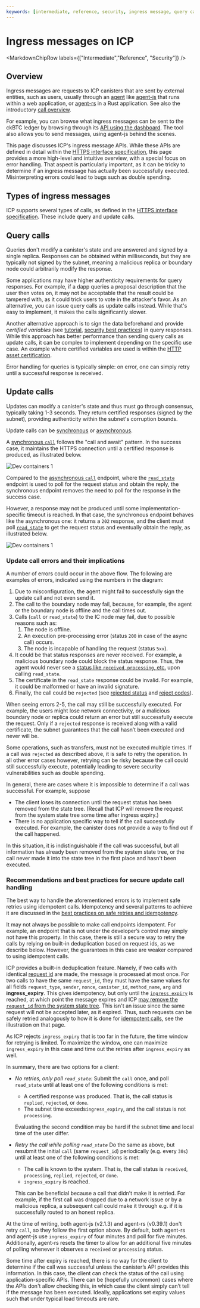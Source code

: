 ```yaml
---
keywords: [intermediate, reference, security, ingress message, query call, update call, error handling, idempotency]
---
```



# Ingress messages on ICP

<MarkdownChipRow labels={["Intermediate","Reference", "Security"]} />

## Overview

Ingress messages are requests to ICP canisters that are sent by external entities, such as users, usually through an [agent](/docs/current/developer-docs/developer-tools/dev-tools-overview/#agents) like [agent-js](https://github.com/dfinity/agent-js/tree/main) that runs within a web application, or [agent-rs](https://github.com/dfinity/agent-rs/tree/main) in a Rust application. See also the introductory [call overview](/docs/current/developer-docs/smart-contracts/call/overview). 

For example, you can browse what ingress messages can be sent to the ckBTC ledger by browsing through its [API using the dashboard](https://dashboard.internetcomputer.org/canister/mxzaz-hqaaa-aaaar-qaada-cai). The tool also allows you to send messages, using agent-js behind the scenes.

This page discusses ICP's ingress message APIs. While these APIs are defined in detail within the [HTTPS interface specification](/docs/current/references/ic-interface-spec#http-interface), this page provides a more high-level and intuitive overview, with a special focus on error handling. That aspect is particularly important, as it can be tricky to determine if an ingress message has actually been successfully executed. Misinterpreting errors could lead to bugs such as double spending.

## Types of ingress messages

ICP supports several types of calls, as defined in the [HTTPS interface specification](/docs/current/references/ic-interface-spec#http-interface). These include query and update calls. 

## Query calls
Queries don't modify a canister's state and are answered and signed by a single replica. Responses can be obtained within milliseconds, but they are typically not signed by the subnet, meaning a malicious replica or boundary node could arbitrarily modify the response. 

Some applications may have higher authenticity requirements for query responses. For example, if a dapp queries a proposal description that the user then votes on, it may not be acceptable that the result could be tampered with, as it could trick users to vote in the attacker's favor. As an alternative, you can issue query calls as update calls instead. While that's easy to implement, it makes the calls significantly slower. 

Another alternative approach is to sign the data beforehand and provide *certified variables* (see [tutorial](/docs/current/tutorials/developer-journey/level-3/3.3-certified-data/), [security best practices](/docs/current/developer-docs/security/security-best-practices/data-integrity-and-authenticity#certified-variables)) in query responses. While this approach has better performance than sending query calls as update calls, it can be complex to implement depending on the specific use case. An example where certified variables are used is within the [HTTP asset certification](/docs/current/developer-docs/security/security-best-practices/data-integrity-and-authenticity#use-http-asset-certification-and-avoid-serving-your-dapp-through-rawicp0io).

Error handling for queries is typically simple: on error, one can simply retry until a successful response is received. 

## Update calls
Updates can modify a canister's state and thus must go through consensus, typically taking 1-3 seconds. They return certified responses (signed by the subnet), providing authenticity within the subnet's corruption bounds.

Update calls can be [synchronous](/docs/current/references/ic-interface-spec#http-sync-call-overview) or [asynchronous](/docs/current/references/ic-interface-spec#http-async-call-overview). 

A [synchronous `call`](https://internetcomputer.org/docs/current/references/ic-interface-spec#http-call) follows the "call and await" pattern. In the success case, it maintains the HTTPS connection until a certified response is produced, as illustrated below. 

![Dev containers 1](./_attachments/ingress_sync_call.png)

Compared to the [asynchronous `call`](/docs/current/references/ic-interface-spec#http-async-call) endpoint, where the [`read_state`](/docs/current/references/ic-interface-spec#http-read-state) endpoint is used to poll for the request status and obtain the reply, the synchronous endpoint removes the need to poll for the response in the success case. 

However, a response may not be produced until some implementation-specific timeout is reached. In that case, the synchronous endpoint behaves like the asynchronous one: it returns a `202` response, and the client must poll [`read_state`](/docs/current/references/ic-interface-spec#http-read-state) to get the request status and eventually obtain the reply, as illustrated below.

![Dev containers 1](./_attachments/ingress_async_call.png)

### Update call errors and their implications

A number of errors could occur in the above flow. The following are examples of errors, indicated using the numbers in the diagram:
1. Due to misconfiguration, the agent might fail to successfully sign the update call and not even send it.
2. The call to the boundary node may fail, because, for example, the agent or the boundary node is offline and the call times out.
3. Calls (`call` or `read_state`) to the IC node may fail, due to possible reasons such as:
   1. The node is offline.
   2. An execution pre-processing error (status `200` in case of the async call) occurs.
   3. The node is incapable of handling the request (status `5xx`).
4. It could be that status responses are never received. For example, a malicious boundary node could block the status response. Thus, the agent would never see a [status like `received`, `processing`, etc.](/docs/current/references/ic-interface-spec#state-tree-request-status) upon calling `read_state`.
5. The certificate in the `read_state` response could be invalid. For example, it could be malformed or have an invalid signature.
6. Finally, the call could be `rejected` (see [rejected status](/docs/current/references/ic-interface-spec#state-tree-request-status) and [reject codes](/docs/current/references/ic-interface-spec#reject-codes)).

When seeing errors 2-5, the call may still be successfully executed. For example, the users might lose network connectivity, or a malicious boundary node or replica could return an error but still successfully execute the request. Only if a `rejected` response is received along with a valid certificate, the subnet guarantees that the call hasn’t been executed and never will be.

Some operations, such as transfers, must not be executed multiple times. If a call was `rejected` as described above, it is safe to retry the operation. In all other error cases however, retrying can be risky because the call could still successfully execute, potentially leading to severe security vulnerabilities such as double spending.

In general, there are cases where it is impossible to determine if a call was successful. For example, suppose
* The client loses its connection until the request status has been removed from the state tree. (Recall that ICP will remove the request from the system state tree some time after ingress expiry.)
* There is no application specific way to tell if the call successfully executed. For example, the canister does not provide a way to find out if the call happened.

In this situation, it is indistinguishable if the call was successful, but all information has already been removed from the system state tree, or the call never made it into the state tree in the first place and hasn't been executed. 

### Recommendations and best practices for secure update call handling

The best way to handle the aforementioned errors is to implement safe retries using idempotent calls. Idempotency and several patterns to achieve it are discussed in the [best practices on safe retries and idempotency](/docs/current/developer-docs/smart-contracts/best-practices/idempotency).

It may not always be possible to make call endpoints idempotent. For example, an endpoint that is not under the developer’s control may simply not have this property. In this case, there is still a secure way to retry the calls by relying on built-in deduplication based on request ids, as we describe below. However, the guarantees in this case are weaker compared to using idempotent calls.

ICP provides a built-in deduplication feature. Namely, if two calls with identical [request id](/docs/current/references/ic-interface-spec#request-ids) are made, the message is processed at most once. For two calls to have the same `request_id`, they must have the same values for all fields `request_type`, `sender`, `nonce`, `canister_id`, `method_name`, `arg` and **ingress_expiry**. This gives idempotency, but only until the [`ingress_expiry`](/docs/current/references/ic-interface-spec#authentication) is reached, at which point the message expires and ICP [may remove the `request_id` from the system state tree](/docs/current/references/ic-interface-spec#state-tree-request-status). This isn't an issue since the same request will not be accepted later, as it expired. Thus, such requests can be safely retried analogously to how it is done for [idempotent calls](/docs/current/developer-docs/smart-contracts/best-practices/idempotency#idempotent-canister-apis), see the illustration on that page.

As ICP rejects `ingress_expiry` that is too far in the future, the time window for retrying is limited. To maximize the window, one can maximize `ingress_expiry` in this case and time out the retries after `ingress_expiry` as well.

In summary, there are two options for a client:
* _No retries, only poll `read_state`:_ Submit the `call` once, and poll `read_state` until at least one of the following conditions is met:
  * A certified response was produced. That is, the call status is `replied`, `rejected`, or `done`.
  * The subnet time exceeds`ingress_expiry`, and the call status is not `processing`.
  
  Evaluating the second condition may be hard if the subnet time and local time of the user differ. 
* _Retry the call while polling `read_state`_ Do the same as above, but resubmit the initial `call` (same `request_id`) periodically (e.g. every `30s`) until at least one of the following conditions is met: 
  * The call is known to the system. That is, the call status is `received`, `processing`, `replied`, `rejected`, or `done`.
  * `ingress_expiry` is reached.

  This can be beneficial because a call that didn’t make it is retried. For example, if the first call was dropped due to a network issue or by a malicious replica, a subsequent call could make it through e.g. if it is successfully routed to an honest replica. 

At the time of writing, both agent-js (v2.1.3) and agent-rs (v0.39.1) don't retry `call`, so they follow the first option above. By default, both agent-rs and agent-js use `ingress_expiry` of four minutes and poll for five minutes. Additionally, agent-rs resets the timer to allow for an additional five minutes of polling whenever it observes a `received` or `processing` status.

Some time after expiry is reached, there is no way for the client to determine if the call was successful unless the canister’s API provides this information. In this case, the client can check the status of the call using application-specific APIs. There can be (hopefully uncommon) cases where the APIs don't allow checking this, in which case the client simply can’t tell if the message has been executed. Ideally, applications set expiry values such that under typical load timeouts are rare.